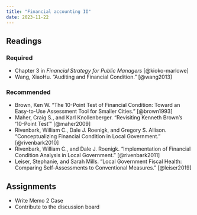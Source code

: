 ```yaml
---
title: "Financial accounting II"
date: 2023-11-22
---
```


## Readings 

### Required

-   Chapter 3 in *Financial Strategy for Public Managers* [@kioko-marlowe]
-   Wang, XiaoHu. “Auditing and Financial Condition.” [@wang2013]

### Recommended

-   Brown, Ken W. “The 10-Point Test of Financial Condition: Toward an Easy-to-Use Assessment Tool for Smaller Cities.” [@brown1993]
-   Maher, Craig S., and Karl Knollenberger. “Revisiting Kenneth Brown’s '10-Point Test'" [@maher2009]
-   Rivenbark, William C., Dale J. Roenigk, and Gregory S. Allison. “Conceptualizing Financial Condition in Local Government.” [@rivenbark2010]
-   Rivenbark, William C., and Dale J. Roenigk. “Implementation of Financial Condition Analysis in Local Government.” [@rivenbark2011]
-   Leiser, Stephanie, and Sarah Mills. “Local Government Fiscal Health: Comparing Self-Assessments to Conventional Measures.” [@leiser2019]

## Assignments

-   Write Memo 2 Case 
-   Contribute to the discussion board